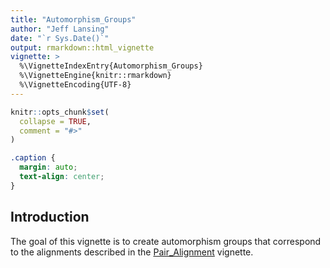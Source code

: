 ```yaml
---
title: "Automorphism_Groups"
author: "Jeff Lansing"
date: "`r Sys.Date()`"
output: rmarkdown::html_vignette
vignette: >
  %\VignetteIndexEntry{Automorphism_Groups}
  %\VignetteEngine{knitr::rmarkdown}
  %\VignetteEncoding{UTF-8}
---
```


```r
knitr::opts_chunk$set(
  collapse = TRUE,
  comment = "#>"
)
```

```css
.caption {
  margin: auto;
  text-align: center;
}
```

## Introduction

The goal of this vignette is to create automorphism groups that correspond to the alignments described in the [Pair_Alignment](Pair_Alignment.html) vignette.
